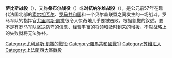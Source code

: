 {{unreferenced|time=2014-10-19T11:13:20+00:00}}
{{Infobox military conflict
|image=
|caption=
|conflict=萨比斯战役
|partof=[[高卢战争|高卢战争]]
|date=前57年
|place=[[高卢|高卢]]
|result=[[罗马共和国|罗马]]胜利
|combatant1=[[罗马共和国|罗马共和国]]
|combatant2=[[内尔维|内尔维]]<br />{{Tsl|en|Viromandui|维洛曼杜伊人}}<br />[[阿特雷巴特人|阿特雷巴特人]]<br />{{Tsl|en|Aduatuci|阿杜亚都契人}}
|commander1=[[尤里乌斯·凯撒|尤里乌斯·凯撒]]
|commander2={{Tsl|en|Boduognatus|博多格纳图斯}}
|strength1=大约42 000人(八个军团与骑兵和辅助部队)
|strength2=75 000人
|casualties1= 未知
|casualties2= 声称为60 000人
}}

{{Campaignbox Gallic Wars}}

'''萨比斯战役'''（{{lang-en|Battle of the Sabis}}），又称'''桑布尔战役'''（{{lang-en|Battle of the Sambre}}）或'''对抗纳尔维战役'''（{{lang-en|the Battle against the Nervians}}），是公元前57年在现代法国北部的[[索尔祖瓦尔|索尔祖瓦尔]]、[[罗马共和国|罗马共和国]]和一个贝尔盖联盟之间发生的一场战斗。罗马军队的指挥官[[尤里乌斯·凯撒|尤里乌斯·凯撒]]很令人惊奇地几乎要被击败。根据凯撒的叙述，要不是有罗马军队坚决防守的信念、经验丰富的将领和及时到来的增援，不然战略上的失败就将无法弥补。

{{战争小作品}}

{{尤利烏斯·凱撒}}

[[Category:尤利烏斯·凱撒的戰役|Category:尤利烏斯·凱撒的戰役]]
[[Category:羅馬共和國戰爭|Category:羅馬共和國戰爭]]
[[Category:苏维汇人|Category:苏维汇人]]
[[Category:上法蘭西大區戰役|Category:上法蘭西大區戰役]]